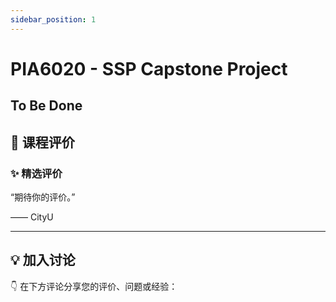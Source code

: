 ```yaml
---
sidebar_position: 1
---
```



# PIA6020 - SSP Capstone Project

## To Be Done

## **💬 课程评价**

### ✨ **精选评价**
<div className={commentStyles.commentBox}>
    <p className={commentStyles.commentText}>
        “期待你的评价。”
    </p>
    <p className={commentStyles.commentAuthor}>—— CityU</p>
</div>

---

## **💡 加入讨论**

👇 在下方评论分享您的评价、问题或经验：
<Utterances />

